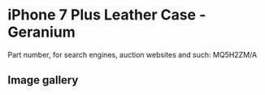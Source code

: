 # iPhone 7 Plus Leather Case - Geranium

Part number, for search engines, auction websites and such: MQ5H2ZM/A

## Image gallery

<div style={{ width: "768px" }}>
  <GalleryComponent
    images={[
      {
        original: "/everysource/MQ5H2",
        thumbnail: "/everypreview/MQ5H2",
      },
      {
        original: "/everysource/MQ5H2_AV1_GOLD",
        thumbnail: "/everypreview/MQ5H2_AV1_GOLD",
      },
      {
        original: "/everysource/MQ5H2_AV1_JET_BLACK",
        thumbnail: "/everypreview/MQ5H2_AV1_JET_BLACK",
      },
      {
        original: "/everysource/MQ5H2_AV1_RED",
        thumbnail: "/everypreview/MQ5H2_AV1_RED",
      },
      {
        original: "/everysource/MQ5H2_AV1_SILVER",
        thumbnail: "/everypreview/MQ5H2_AV1_SILVER",
      },
      {
        original: "/everysource/MQ5H2_AV2",
        thumbnail: "/everypreview/MQ5H2_AV2",
      }
    ]}
  />
</div>